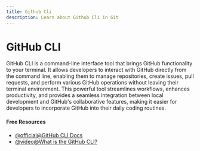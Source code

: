 ```yaml
---
title: Github Cli
description: Learn about Github Cli in Git
---
```


# GitHub CLI

GitHub CLI is a command-line interface tool that brings GitHub functionality to your terminal. It allows developers to interact with GitHub directly from the command line, enabling them to manage repositories, create issues, pull requests, and perform various GitHub operations without leaving their terminal environment. This powerful tool streamlines workflows, enhances productivity, and provides a seamless integration between local development and GitHub's collaborative features, making it easier for developers to incorporate GitHub into their daily coding routines.

#### Free Resources

- [@official@GitHub CLI Docs](https://cli.github.com/)
- [@video@What is the GitHub CLI?](https://www.youtube.com/watch?v=uy_PEGgUF4U)
